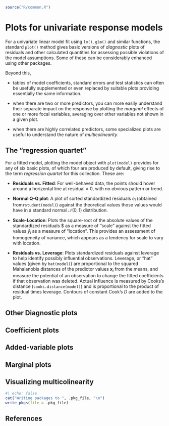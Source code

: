 ```r
source("R/common.R")
```

# Plots for univariate response models {#sec-linear-models-plots}

For a univariate linear model fit using `lm()`, `glm()` and similar functions, the standard `plot()`
method gives basic versions of _diagnostic_ plots of residuals and other calculated quantities for assessing
possible violations of the model assumptions.
Some of these can be considerably enhanced using other packages.

Beyond this, 

* tables of model coefficients, standard errors and test statistics can often be usefully 
supplemented or even replaced by suitable plots providing essentially the same information.

* when there are two or more predictors, you can more easily understand their separate impact
on the response by plotting the _marginal_ effects of one or more focal variables, averaging
over other variables not shown in a given plot.

* when there are highly correlated predictors, some specialized plots are useful to
understand the nature of _multicolinearity_.

## The "regression quartet"

For a fitted model, plotting the model object with `plot(model)` provides for any of six basic plots,
of which four are produced by default, giving rise to the term _regression quartet_ for this collection.
These are:

* **Residuals vs. Fitted**: For well-behaved data, the points should hover around a horizontal line at residual = 0,
with no obvious pattern or trend.

* **Normal Q-Q plot**: A plot of sorted standardized residuals $e_i$ (obtained from`rstudent(model)`) against the theoretical values those values would have in a standard normal $\mathcal{N}(0, 1)$ distribution.

* **Scale-Location**: Plots the square-root of the absolute values of the standardized residuals $\sqrt{| e_i |}
as a measure of "scale" against the fitted values $\hat{y}_i$ as a measure of "location". This provides an assessment
of homogeneity of variance, which appears as a tendency for scale to vary with location.

* **Residuals vs. Leverage**: Plots standardized residuals against leverage to help identify possibly influential observations.
Leverage, or "hat" values (given by `hat(model)`) are proportional to the squared Mahalanobis distances of
the predictor values $\mathbf{x}_i$ from the means, and measure the potential of an observation to
change the fitted coefficients if that observation was deleted. Actual influence is measured by Cooks's distance
(`cooks.distance(model)`) and is proportional to the product of residual times leverage. Contours of constant
Cook's $D$ are added to the plot.

## Other Diagnostic plots

## Coefficient plots

## Added-variable plots 

## Marginal plots

## Visualizing multicolinearity

```r
#| echo: false
cat("Writing packages to ", .pkg_file, "\n")
write_pkgs(file = .pkg_file)
```

## References {.unnumbered}
